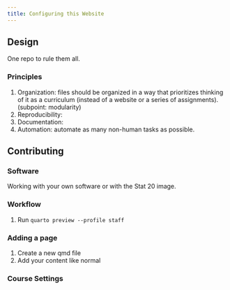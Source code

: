 ```yaml
---
title: Configuring this Website
---
```


## Design

One repo to rule them all.

### Principles

1. Organization: files should be organized in a way that prioritizes thinking of it as a curriculum (instead of a website or a series of assignments). (subpoint: modularity)
2. Reproducibility:
3. Documentation:
4. Automation: automate as many non-human tasks as possible.

## Contributing

### Software

Working with your own software or with the Stat 20 image.

### Workflow

1. Run `quarto preview --profile staff`

### Adding a page

1. Create a new qmd file
2. Add your content like normal


### Course Settings {#course-settings}